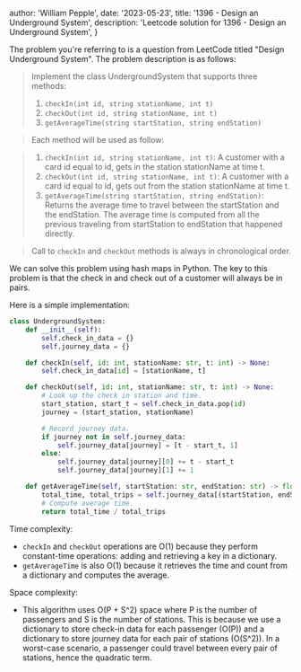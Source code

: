 
  author: 'William Pepple',
  date: '2023-05-23',
  title: '1396 - Design an Underground System',
  description:
    'Leetcode solution for 1396 - Design an Underground System',
}



The problem you're referring to is a question from LeetCode titled "Design Underground System". The problem description is as follows:

>Implement the class UndergroundSystem that supports three methods:
>1. `checkIn(int id, string stationName, int t)`
>2. `checkOut(int id, string stationName, int t)`
>3. `getAverageTime(string startStation, string endStation)`

> Each method will be used as follow:

>1. `checkIn(int id, string stationName, int t)`: A customer with a card id equal to id, gets in the station stationName at time t.
>2. `checkOut(int id, string stationName, int t)`: A customer with a card id equal to id, gets out from the station stationName at time t.
>3. `getAverageTime(string startStation, string endStation)`: Returns the average time to travel between the startStation and the endStation. The average time is computed from all the previous traveling from startStation to endStation that happened directly.

> Call to `checkIn` and `checkOut` methods is always in chronological order.

We can solve this problem using hash maps in Python. The key to this problem is that the check in and check out of a customer will always be in pairs.

Here is a simple implementation:

```python
class UndergroundSystem:
    def __init__(self):
        self.check_in_data = {}
        self.journey_data = {}

    def checkIn(self, id: int, stationName: str, t: int) -> None:
        self.check_in_data[id] = [stationName, t]

    def checkOut(self, id: int, stationName: str, t: int) -> None:
        # Look up the check in station and time.
        start_station, start_t = self.check_in_data.pop(id)
        journey = (start_station, stationName)

        # Record journey data.
        if journey not in self.journey_data:
            self.journey_data[journey] = [t - start_t, 1]
        else:
            self.journey_data[journey][0] += t - start_t
            self.journey_data[journey][1] += 1

    def getAverageTime(self, startStation: str, endStation: str) -> float:
        total_time, total_trips = self.journey_data[(startStation, endStation)]
        # Compute average time.
        return total_time / total_trips
```

Time complexity:
- `checkIn` and `checkOut` operations are O(1) because they perform constant-time operations: adding and retrieving a key in a dictionary. 
- `getAverageTime` is also O(1) because it retrieves the time and count from a dictionary and computes the average. 

Space complexity:
- This algorithm uses O(P + S^2) space where P is the number of passengers and S is the number of stations. This is because we use a dictionary to store check-in data for each passenger (O(P)) and a dictionary to store journey data for each pair of stations (O(S^2)). In a worst-case scenario, a passenger could travel between every pair of stations, hence the quadratic term.
